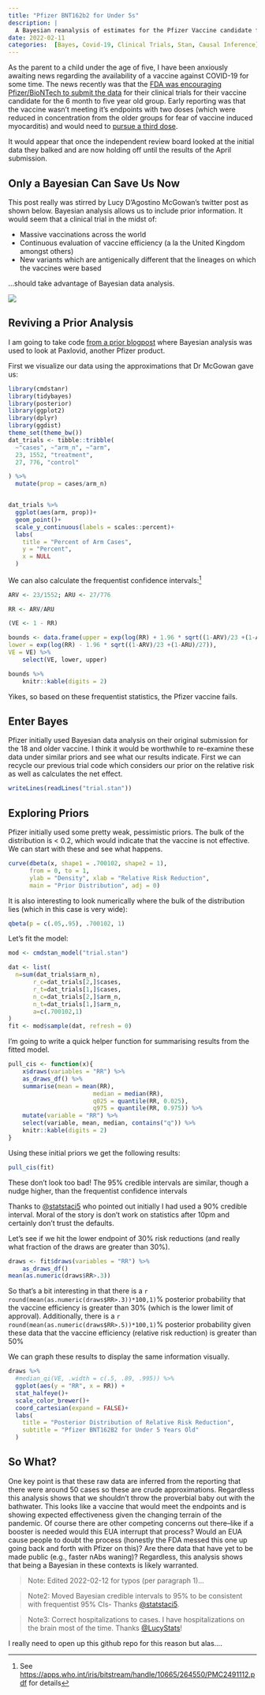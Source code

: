 ```yaml
---
title: "Pfizer BNT162b2 for Under 5s"
description: |
  A Bayesian reanalysis of estimates for the Pfizer Vaccine candidate for children under five years old. Frequentist statistics say it fails while Bayes would indicate that it should be approved. 
date: 2022-02-11
categories:  [Bayes, Covid-19, Clinical Trials, Stan, Causal Inference]
---
```



As the parent to a child under the age of five, I have been anxiously awaiting news regarding the availability of a vaccine against COVID-19 for some time.
The news recently was that the [FDA was encouraging Pfizer/BioNTech to submit the data](https://www.pfizer.com/news/press-release/press-release-detail/pfizer-and-biontech-initiate-rolling-submission-emergency) for their clinical trials for their vaccine candidate for the 6 month to five year old group.
Early reporting was that the vaccine wasn't meeting it's endpoints with two doses (which were reduced in concentration from the older groups for fear of vaccine induced myocarditis) and would need to [pursue a third dose](https://www.pfizer.com/news/press-release/press-release-detail/pfizer-and-biontech-provide-update-ongoing-studies-covid-19).

It would appear that once the independent review board looked at the initial data they balked and are now holding off until the results of the April submission.

## Only a Bayesian Can Save Us Now

This post really was stirred by Lucy D'Agostino McGowan's twitter post as shown below.
Bayesian analysis allows us to include prior information.
It would seem that a clinical trial in the midst of:

* Massive vaccinations across the world 
* Continuous evaluation of vaccine efficiency (a la the United Kingdom amongst others)
* New variants which are antigenically different that the lineages on which the vaccines were based

...should take advantage of Bayesian data analysis.


![](lucy-twitter-pfizer.png)


## Reviving a Prior Analysis

I am going to take code [from a prior blogpost](https://michaeldewittjr.com/programming/2021-12-15-can-bayesian-analysis-save-paxlovid/) where Bayesian analysis was used to look at Paxlovid, another Pfizer product.

First we visualize our data using the approximations that Dr McGowan gave us:

```r
library(cmdstanr)
library(tidybayes)
library(posterior)
library(ggplot2)
library(dplyr)
library(ggdist)
theme_set(theme_bw())
dat_trials <- tibble::tribble(
  ~"cases", ~"arm_n", ~"arm",
  23, 1552, "treatment",
  27, 776, "control"

) %>%
  mutate(prop = cases/arm_n)


dat_trials %>%
  ggplot(aes(arm, prop))+
  geom_point()+
  scale_y_continuous(labels = scales::percent)+
  labs(
    title = "Percent of Arm Cases",
    y = "Percent",
    x = NULL
  )
```
We can also calculate the frequentist confidence intervals:^[See <https://apps.who.int/iris/bitstream/handle/10665/264550/PMC2491112.pdf> for details]

```r
ARV <- 23/1552; ARU <- 27/776

RR <- ARV/ARU

(VE <- 1 - RR)

bounds <- data.frame(upper = exp(log(RR) + 1.96 * sqrt((1-ARV)/23 +(1-ARU)/27)),
lower = exp(log(RR) - 1.96 * sqrt((1-ARV)/23 +(1-ARU)/27)),
VE = VE) %>% 
	select(VE, lower, upper)

bounds %>% 
	knitr::kable(digits = 2)
```

Yikes, so based on these frequentist statistics, the Pfizer vaccine fails.

## Enter Bayes

Pfizer initially used Bayesian data analysis on their original submission for the 18 and older vaccine.
I think it would be worthwhile to re-examine these data under similar priors and see what our results indicate.
First we can recycle our previous trial code which considers our prior on the relative risk as well as calculates the net effect.

```r
writeLines(readLines("trial.stan"))

```


## Exploring Priors

Pfizer initially used some pretty weak, pessimistic priors.
The bulk of the distribution is < 0.2, which would indicate that the vaccine is not effective.
We can start with these and see what happens.

```r
curve(dbeta(x, shape1 = .700102, shape2 = 1), 
      from = 0, to = 1, 
      ylab = "Density", xlab = "Relative Risk Reduction",
      main = "Prior Distribution", adj = 0)
```

It is also interesting to look numerically where the bulk of the distribution lies (which in this case is very wide):

```r
qbeta(p = c(.05,.95), .700102, 1)
```


Let's fit the model:

```r
mod <- cmdstan_model("trial.stan")

dat <- list(
  n=sum(dat_trials$arm_n),
       r_c=dat_trials[2,]$cases,
       r_t=dat_trials[1,]$cases,
       n_c=dat_trials[2,]$arm_n,
       n_t=dat_trials[1,]$arm_n,
       a=c(.700102,1)
)
fit <- mod$sample(dat, refresh = 0)
```

I'm going to write a quick helper function for summarising results from the fitted model.

```r
pull_cis <- function(x){
	x$draws(variables = "RR") %>%
	as_draws_df() %>% 
	summarise(mean = mean(RR),
						median = median(RR),
						q025 = quantile(RR, 0.025),
						q975 = quantile(RR, 0.975)) %>% 
	mutate(variable = "RR") %>% 
	select(variable, mean, median, contains("q")) %>% 
	knitr::kable(digits = 2)
}
```


Using these initial priors we get the following results:

```r
pull_cis(fit)
```

These don't look too bad!
The 95% credible intervals are similar, though a nudge higher, than the frequentist confidence intervals

::: {.column-margin}
Thanks to [@statstaci5](https://twitter.com/statstaci5) who pointed out initially I had used a 90% credible interval. Moral of the story is don't work on statistics after 10pm and certainly don't trust the defaults.
:::

Let's see if we hit the lower endpoint of 30% risk reductions (and really what fraction of the draws are greater than 30%).

```r
draws <- fit$draws(variables = "RR") %>% 
	as_draws_df()
mean(as.numeric(draws$RR>.3))
```

So that's a bit interesting in that there is a `r round(mean(as.numeric(draws$RR>.3))*100,1)`% posterior probability that the vaccine efficiency is greater than 30% (which is the lower limit of approval).
Additionally, there is a  `r round(mean(as.numeric(draws$RR>.5))*100,1)`% posterior probability given these data that the vaccine efficiency (relative risk reduction) is greater than 50%

We can graph these results to display the same information visually.

```r
draws %>%
  #median_qi(VE, .width = c(.5, .89, .995)) %>%
  ggplot(aes(y = "RR", x = RR)) +
  stat_halfeye()+
  scale_color_brewer()+
  coord_cartesian(expand = FALSE)+
  labs(
    title = "Posterior Distribution of Relative Risk Reduction",
    subtitle = "Pfizer BNT162B2 for Under 5 Years Old"
  )
```

## So What?

One key point is that these raw data are inferred from the reporting that there were around 50 cases so these are crude approximations.
Regardless this analysis shows that we shouldn't throw the proverbial baby out with the bathwater.
This looks like a vaccine that would meet the endpoints and is showing expected effectiveness given the changing terrain of the pandemic.
Of course there are other competing concerns out there--like if a booster is needed would this EUA interrupt that process? 
Would an EUA cause people to doubt the process (honestly the FDA messed this one up going back and forth with Pfizer on this)?
Are there data that have yet to be made public (e.g., faster nAbs waning)?
Regardless, this analysis shows that being a Bayesian in these contexts is likely warranted.

>Note: Edited 2022-02-12 for typos (per paragraph 1)...

>Note2: Moved Bayesian credible intervals to 95% to be consistent with frequentist 95% CIs- Thanks [@statstaci5](https://twitter.com/statstaci5).

>Note3: Correct hospitalizations to cases. I have hospitalizations on the brain most of the time. Thanks [@LucyStats](https://twitter.com/LucyStats)!

I really need to open up this github repo for this reason but alas....